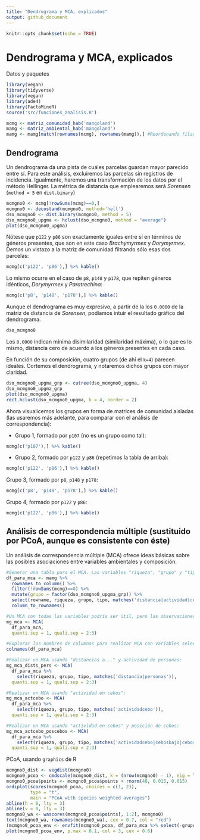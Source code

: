 ```yaml
---
title: "Dendrograma y MCA, explicados"
output: github_document
---
```


```r
knitr::opts_chunk$set(echo = TRUE)
```


# Dendrograma y MCA, explicados

Datos y paquetes

```r
library(vegan)
library(tidyverse)
library(vegan)
library(ade4)
library(FactoMineR)
source('src/funciones_analisis.R')
```


```r
mcmg <- matriz_comunidad_hab('mangoland')
mamg <- matriz_ambiental_hab('mangoland')
mamg <- mamg[match(rownames(mcmg), rownames(mamg)),] #Reordenando filas para que ambas matrices coincidan
```

## Dendrograma

Un dendrograma da una pista de cuáles parcelas guardan mayor parecido entre sí. Para este análisis, excluiremos las parcelas sin registros de incidencia. Igualmente, haremos una transformación de los datos por el método Hellinger. La métrica de distancia que emplearemos será *Sorensen* (`method = 5` en `dist.binary`)

```r
mcmgno0 <- mcmg[!rowSums(mcmg)==0,]
mcmgno0 <- decostand(mcmgno0, method='hell')
dso_mcmgno0 <- dist.binary(mcmgno0, method = 5)
dso_mcmgno0_upgma <- hclust(dso_mcmgno0, method = "average")
plot(dso_mcmgno0_upgma)
```

Nótese que `p122` y `p86` son exactamente iguales entre sí en términos de géneros presentes, que son en este caso *Brachymyrmex* y *Dorymyrmex*. Demos un vistazo a la matriz de comunidad filtrando sólo esas dos parcelas:

```r
mcmg[c('p122', 'p86'),] %>% kable()
```

Lo mismo ocurre en el caso de `p8`, `p148` y `p178`, que repiten géneros idénticos, *Dorymyrmex* y *Paratrechina*:

```r
mcmg[c('p8', 'p148', 'p178'),] %>% kable()
```

Aunque el dendrograma es muy expresivo, a partir de la los `0.0000` de la matriz de distancia de *Sorensen*, podíamos intuir el resultado gráfico del dendrograma.

```r
dso_mcmgno0
```

Los `0.0000` indican mínima disimilaridad (similaridad máxima), o lo que es lo mismo, distancia cero de acuerdo a los géneros presentes en cada caso.


En función de su composición, cuatro grupos (de ahí el `k=4`) parecen ideales. Cortemos el dendrograma, y notaremos dichos grupos con mayor claridad.

```r
dso_mcmgno0_upgma_grp <- cutree(dso_mcmgno0_upgma, 4)
dso_mcmgno0_upgma_grp
plot(dso_mcmgno0_upgma)
rect.hclust(dso_mcmgno0_upgma, k = 4, border = 2)
```

Ahora visualicemos los grupos en forma de matrices de comunidad aisladas (las usaremos más adelante, para comparar con el análisis de correspondencia):

* Grupo 1, formado por `p107` (no es un grupo como tal):

```r
mcmg[c('p107'),] %>% kable()
```

* Grupo 2, formado por `p122` y `p86` (repetimos la tabla de arriba):

```r
mcmg[c('p122', 'p86'),] %>% kable()
```


Grupo 3, formado por `p8`, `p148` y `p178`:

```r
mcmg[c('p8', 'p148', 'p178'),] %>% kable()
```

Grupo 4, formado por `p122` y `p86`:

```r
mcmg[c('p122', 'p86'),] %>% kable()
```

## Análisis de correspondencia múltiple (sustituido por PCoA, aunque es consistente con éste)

Un análisis de correspondencia múltiple (MCA) ofrece ideas básicas sobre las posibles asociaciones entre variables ambientales y composición.

```r
#Generar una tabla para el MCA. Las variables "riqueza", "grupo" y "tipo" serán las suplementarias en el análisis de correspondencia múltiple.
df_para_mca <- mamg %>%
  rownames_to_column() %>%
  filter(!rowSums(mcmg)==0) %>%
  mutate(grupo = factor(dso_mcmgno0_upgma_grp)) %>% 
  select(rowname, riqueza, grupo, tipo, matches('distancia|actividad|cebos')) %>% 
  column_to_rownames()

#Un MCA con todas las variables podría ser útil, pero las observaciones se empastan mucho:
mg_mca <- MCA(
  df_para_mca,
  quanti.sup = 1, quali.sup = 2:3)

#Explorar los nombres de columnas para realizar MCA con variables seleccionadas:
colnames(df_para_mca)

#Realizar un MCA usando "distancias a..." y actividad de personas:
mg_mca_dists_pers <- MCA(
  df_para_mca %>%
    select(riqueza, grupo, tipo, matches('distancia|personas')),
  quanti.sup = 1, quali.sup = 2:3)

#Realizar un MCA usando "actividad en cebos":
mg_mca_actcebo <- MCA(
  df_para_mca %>%
    select(riqueza, grupo, tipo, matches('actividadcebo')),
  quanti.sup = 1, quali.sup = 2:3)

#Realizar un MCA usando "actividad en cebos" y posición de cebos:
mg_mca_actcebo_poscebos <- MCA(
  df_para_mca %>%
    select(riqueza, grupo, tipo, matches('actividadcebo|cebosbajo|cebossobre')),
  quanti.sup = 1, quali.sup = 2:3)
```

PCoA, usando `graphics` de R

```r
mcmgno0_dist <- vegdist(mcmgno0)
mcmgno0_pcoa <- cmdscale(mcmgno0_dist, k = (nrow(mcmgno0) - 1), eig = TRUE)
mcmgno0_pcoa$points <- mcmgno0_pcoa$points + rnorm(48, 0.015, 0.015)
ordiplot(scores(mcmgno0_pcoa, choices = c(1, 2)),
         type = "t",
         main = "PCoA with species weighted averages")
abline(h = 0, lty = 3)
abline(v = 0, lty = 3)
mcmgno0_wa <- wascores(mcmgno0_pcoa$points[, 1:2], mcmgno0)
text(mcmgno0_wa, rownames(mcmgno0_wa), cex = 0.7, col = "red")
(mcmgno0_pcoa_env <- envfit(mcmgno0_pcoa, df_para_mca %>% select(-grupo)))
plot(mcmgno0_pcoa_env, p.max = 0.1, col = 3, cex = 0.6)
```

